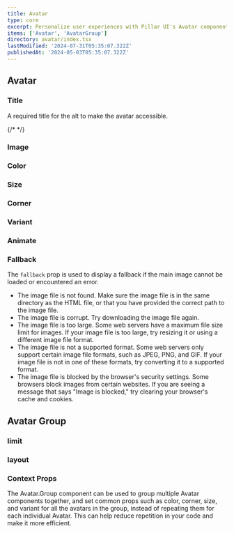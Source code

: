 ```yaml
---
title: Avatar
type: core
excerpt: Personalize user experiences with Pillar UI's Avatar component. Easily create customizable avatars for your React applications, featuring initials, images, status indicators, and more.
items: ['Avatar', 'AvatarGroup']
directory: avatar/index.tsx
lastModified: '2024-07-31T05:35:07.322Z'
publishedAt: '2024-05-03T05:35:07.322Z'
---
```


## Avatar

### Title

A required title for the alt to make the avatar accessible.

{/* <Playground name="avatarCorner" root="avatar" /> */}

### Image

<Playground name="avatarImage" root="avatar" />

### Color

<Playground name="avatarColor" root="avatar" />

### Size

<Playground name="avatarSize" root="avatar" />

### Corner

<Playground name="avatarCorner" root="avatar" />

### Variant

<Playground name="avatarVariant" root="avatar" />

### Animate

<Playground name="avatarAnimate" root="avatar" />

### Fallback

The `fallback` prop is used to display a fallback if the main image cannot be loaded or encountered an error.

- The image file is not found. Make sure the image file is in the same directory as the HTML file, or that you have provided the correct path to the image file.
- The image file is corrupt. Try downloading the image file again.
- The image file is too large. Some web servers have a maximum file size limit for images. If your image file is too large, try resizing it or using a different image file format.
- The image file is not a supported format. Some web servers only support certain image file formats, such as JPEG, PNG, and GIF. If your image file is not in one of these formats, try converting it to a supported format.
- The image file is blocked by the browser's security settings. Some browsers block images from certain websites. If you are seeing a message that says "Image is blocked," try clearing your browser's cache and cookies.

<Playground name="avatarFallback" root="avatar" />

## Avatar Group

### limit

<Playground direction="column" name="avatarGroupLimit" root="avatar" />

### layout

<Playground direction="column" name="avatarGroupStack" root="avatar" />

### Context Props

The Avatar.Group component can be used to group multiple Avatar components together, and set common props such as color, corner, size, and variant for all the avatars in the group, instead of repeating them for each individual Avatar. This can help reduce repetition in your code and make it more efficient.

<Playground direction="column" name="avatarGroupContext" root="avatar" />
